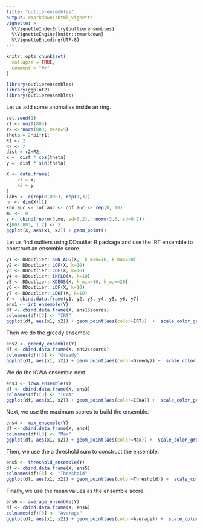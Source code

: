 ---
title: "outlierensembles"
output: rmarkdown::html_vignette
vignette: >
  %\VignetteIndexEntry{outlierensembles}
  %\VignetteEngine{knitr::rmarkdown}
  %\VignetteEncoding{UTF-8}
---

```{r, include = FALSE}
knitr::opts_chunk$set(
  collapse = TRUE,
  comment = "#>"
)
```

```{r setup}
library(outlierensembles)
library(ggplot2)
library(outlierensembles)
```

Let us add some anomalies inside an ring. 
```{r dat}
set.seed(1)
r1 <-runif(803)
r2 <-rnorm(803, mean=5)
theta = 2*pi*r1;
R1 <- 2
R2 <- 2
dist = r2+R2;
x =  dist * cos(theta)
y =  dist * sin(theta)

X <- data.frame(
    x1 = x,
    x2 = y
)
labs <- c(rep(0,800), rep(1,3))
nn <- dim(X)[1]
knn_auc <- lof_auc <- cof_auc <- rep(0, 10)
mu <-  0
z <- cbind(rnorm(3,mu, sd=0.2), rnorm(3,0, sd=0.2))
X[801:803, 1:2] <- z
ggplot(X, aes(x1, x2)) + geom_point()
```

Let us find outliers using DDoutlier R package and use the IRT ensemble to construct an ensemble score.

```{r outliers1}
y1 <- DDoutlier::KNN_AGG(X,  k_min=10, k_max=20)
y2 <- DDoutlier::LOF(X, k=10)
y3 <- DDoutlier::COF(X, k=10)
y4 <- DDoutlier::INFLO(X, k=10)
y5 <- DDoutlier::KDEOS(X, k_min=10, k_max=20)
y6 <- DDoutlier::LDF(X, k=10)
y7 <- DDoutlier::LDOF(X, k=10)
Y <- cbind.data.frame(y1, y2, y3, y4, y5, y6, y7)
ens1 <- irt_ensemble(Y)
df <- cbind.data.frame(X, ens1$scores)
colnames(df)[3] <- "IRT"
ggplot(df, aes(x1, x2)) + geom_point(aes(color=IRT))  +  scale_color_gradient(low="yellow", high="red") 
```

Then we do the greedy ensemble. 
```{r example2}
ens2 <- greedy_ensemble(Y)
df <- cbind.data.frame(X, ens2$scores)
colnames(df)[3] <- "Greedy"
ggplot(df, aes(x1, x2)) + geom_point(aes(color=Greedy)) +  scale_color_gradient(low="yellow", high="red") 
```


We do the ICWA ensemble next.
```{r example3}
ens3 <- icwa_ensemble(Y)
df <- cbind.data.frame(X, ens3)
colnames(df)[3] <- "ICWA"
ggplot(df, aes(x1, x2)) + geom_point(aes(color=ICWA)) +  scale_color_gradient(low="yellow", high="red") 
```

Next, we use the maximum scores to build the ensemble.
```{r example4}
ens4 <- max_ensemble(Y)
df <- cbind.data.frame(X, ens4)
colnames(df)[3] <- "Max"
ggplot(df, aes(x1, x2)) + geom_point(aes(color=Max)) +  scale_color_gradient(low="yellow", high="red") 
```

Then, we use the a threshold sum to construct the ensemble.
```{r example5}
ens5 <- threshold_ensemble(Y)
df <- cbind.data.frame(X, ens5)
colnames(df)[3] <- "Threshold"
ggplot(df, aes(x1, x2)) + geom_point(aes(color=Threshold)) +  scale_color_gradient(low="yellow", high="red") 
```

Finally, we use the mean values as the ensemble score. 
```{r example6}
ens6 <- average_ensemble(Y)
df <- cbind.data.frame(X, ens6)
colnames(df)[3] <- "Average"
ggplot(df, aes(x1, x2)) + geom_point(aes(color=Average)) +  scale_color_gradient(low="yellow", high="red") 
```
